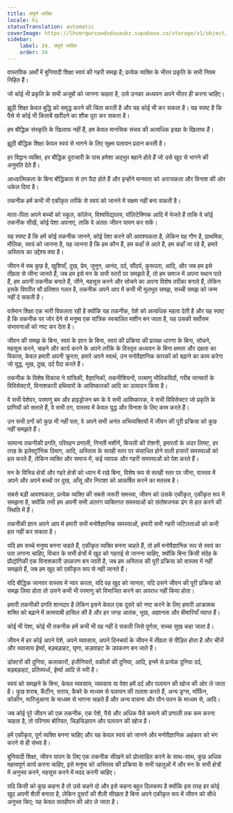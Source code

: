 ```yaml
---
title: संपूर्ण व्यक्ति
locale: hi
statusTranslation: automatic
coverImage: https://lhvmrqwrcowdvduuaukz.supabase.co/storage/v1/object/public/strapi-uploads/small_cover-educacion-fundamental.webp-2d51a7828a2b1309555be27f7e2a61a0.webp
sidebar:
    label: 34. संपूर्ण व्यक्ति
    order: 34
---
```

वास्तविक अर्थों में बुनियादी शिक्षा स्वयं की गहरी समझ है; प्रत्येक व्यक्ति के भीतर प्रकृति के सभी नियम निहित हैं।

जो कोई भी प्रकृति के सभी अजूबों को जानना चाहता है, उसे उनका अध्ययन अपने भीतर ही करना चाहिए।

झूठी शिक्षा केवल बुद्धि को समृद्ध करने की चिंता करती है और यह कोई भी कर सकता है। यह स्पष्ट है कि पैसे से कोई भी किताबें खरीदने का शौक पूरा कर सकता है।

हम बौद्धिक संस्कृति के खिलाफ नहीं हैं, हम केवल मानसिक संचय की अत्यधिक इच्छा के खिलाफ हैं।

झूठी बौद्धिक शिक्षा केवल स्वयं से भागने के लिए सूक्ष्म पलायन प्रदान करती है।

हर विद्वान व्यक्ति, हर बौद्धिक दुराचारी के पास हमेशा अद्भुत बहाने होते हैं जो उसे खुद से भागने की अनुमति देते हैं।

आध्यात्मिकता के बिना बौद्धिकता से ठग पैदा होते हैं और इन्होंने मानवता को अराजकता और विनाश की ओर धकेल दिया है।

तकनीक हमें कभी भी एकीकृत तरीके से स्वयं को जानने में सक्षम नहीं बना सकती है।

माता-पिता अपने बच्चों को स्कूल, कॉलेज, विश्वविद्यालय, पॉलिटेक्निक आदि में भेजते हैं ताकि वे कोई तकनीक सीखें, कोई पेशा अपनाएं, ताकि वे अंततः जीवन यापन कर सकें।

यह स्पष्ट है कि हमें कोई तकनीक जानने, कोई पेशा करने की आवश्यकता है, लेकिन यह गौण है, प्राथमिक, मौलिक, स्वयं को जानना है, यह जानना है कि हम कौन हैं, हम कहाँ से आते हैं, हम कहाँ जा रहे हैं, हमारे अस्तित्व का उद्देश्य क्या है।

जीवन में सब कुछ है, खुशियाँ, दुख, प्रेम, जुनून, आनंद, दर्द, सौंदर्य, कुरूपता, आदि, और जब हम इसे तीव्रता से जीना जानते हैं, जब हम इसे मन के सभी स्तरों पर समझते हैं, तो हम समाज में अपना स्थान पाते हैं, हम अपनी तकनीक बनाते हैं, जीने, महसूस करने और सोचने का अपना विशेष तरीका बनाते हैं, लेकिन इसके विपरीत सौ प्रतिशत गलत है, तकनीक अपने आप में कभी भी मूलभूत समझ, सच्ची समझ को जन्म नहीं दे सकती है।

वर्तमान शिक्षा एक भारी विफलता रही है क्योंकि यह तकनीक, पेशे को अत्यधिक महत्व देती है और यह स्पष्ट है कि तकनीक पर जोर देने से मनुष्य एक यांत्रिक स्वचालित मशीन बन जाता है, यह उसकी सर्वोत्तम संभावनाओं को नष्ट कर देता है।

जीवन की समझ के बिना, स्वयं के ज्ञान के बिना, स्वयं की प्रक्रिया की प्रत्यक्ष धारणा के बिना, सोचने, महसूस करने, चाहने और कार्य करने के अपने तरीके के विस्तृत अध्ययन के बिना क्षमता और दक्षता का विकास, केवल हमारी अपनी क्रूरता, हमारे अपने स्वार्थ, उन मनोवैज्ञानिक कारकों को बढ़ाने का काम करेगा जो युद्ध, भूख, दुख, दर्द पैदा करते हैं।

तकनीक के विशेष विकास ने यांत्रिकी, वैज्ञानिकों, तकनीशियनों, परमाणु भौतिकविदों, गरीब जानवरों के विविसेक्टरों, विनाशकारी हथियारों के आविष्कारकों आदि का उत्पादन किया है।

वे सभी पेशेवर, परमाणु बम और हाइड्रोजन बम के वे सभी आविष्कारक, वे सभी विविसेक्टर जो प्रकृति के प्राणियों को सताते हैं, वे सभी ठग, वास्तव में केवल युद्ध और विनाश के लिए काम करते हैं।

उन सभी ठगों को कुछ भी नहीं पता, वे अपने सभी अनंत अभिव्यक्तियों में जीवन की पूरी प्रक्रिया को कुछ नहीं समझते हैं।

सामान्य तकनीकी प्रगति, परिवहन प्रणाली, गिनती मशीनें, बिजली की रोशनी, इमारतों के अंदर लिफ्ट, हर तरह के इलेक्ट्रॉनिक दिमाग, आदि, अस्तित्व के सतही स्तर पर संसाधित होने वाली हजारों समस्याओं को हल करते हैं, लेकिन व्यक्ति और समाज में, कई व्यापक और गहरी समस्याओं को पेश करते हैं।

मन के विभिन्न क्षेत्रों और गहरे क्षेत्रों को ध्यान में रखे बिना, विशेष रूप से सतही स्तर पर जीना, वास्तव में अपने और अपने बच्चों पर दुख, आँसू और निराशा को आकर्षित करने का मतलब है।

सबसे बड़ी आवश्यकता, प्रत्येक व्यक्ति की सबसे जरूरी समस्या, जीवन को उसके एकीकृत, एकीकृत रूप में समझना है, क्योंकि तभी हम अपनी सभी अंतरंग व्यक्तिगत समस्याओं को संतोषजनक ढंग से हल करने की स्थिति में हैं।

तकनीकी ज्ञान अपने आप में हमारी सभी मनोवैज्ञानिक समस्याओं, हमारी सभी गहरी जटिलताओं को कभी हल नहीं कर सकता है।

यदि हम सच्चे मनुष्य बनना चाहते हैं, एकीकृत व्यक्ति बनना चाहते हैं, तो हमें मनोवैज्ञानिक रूप से स्वयं का पता लगाना चाहिए, विचार के सभी क्षेत्रों में खुद को गहराई से जानना चाहिए, क्योंकि बिना किसी संदेह के प्रौद्योगिकी एक विनाशकारी उपकरण बन जाती है, जब हम अस्तित्व की पूरी प्रक्रिया को वास्तव में नहीं समझते हैं, जब हम खुद को एकीकृत रूप से नहीं जानते हैं।

यदि बौद्धिक जानवर वास्तव में प्यार करता, यदि वह खुद को जानता, यदि उसने जीवन की पूरी प्रक्रिया को समझ लिया होता तो उसने कभी भी परमाणु को विभाजित करने का अपराध नहीं किया होता।

हमारी तकनीकी प्रगति शानदार है लेकिन इसने केवल एक दूसरे को नष्ट करने के लिए हमारी आक्रामक शक्ति को बढ़ाने में कामयाबी हासिल की है और हर जगह आतंक, भूख, अज्ञानता और बीमारियाँ व्याप्त हैं।

कोई भी पेशा, कोई भी तकनीक हमें कभी भी वह नहीं दे सकती जिसे पूर्णता, सच्चा सुख कहा जाता है।

जीवन में हर कोई अपने पेशे, अपने व्यवसाय, अपने दिनचर्या के जीवन में तीव्रता से पीड़ित होता है और चीजें और व्यवसाय ईर्ष्या, बड़बड़ाहट, घृणा, कड़वाहट के उपकरण बन जाते हैं।

डॉक्टरों की दुनिया, कलाकारों, इंजीनियरों, वकीलों की दुनिया, आदि, इनमें से प्रत्येक दुनिया दर्द, बड़बड़ाहट, प्रतिस्पर्धा, ईर्ष्या आदि से भरी है।

स्वयं को समझने के बिना, केवल व्यवसाय, व्यवसाय या पेशा हमें दर्द और पलायन की खोज की ओर ले जाता है। कुछ शराब, कैंटीन, सराय, कैबरे के माध्यम से पलायन की तलाश करते हैं, अन्य ड्रग्स, मॉर्फिन, कोकीन, मारिजुआना के माध्यम से भागना चाहते हैं और अन्य वासना और यौन पतन के माध्यम से, आदि।

जब कोई पूरे जीवन को एक तकनीक, एक पेशे, पैसे और अधिक पैसे कमाने की प्रणाली तक कम करना चाहता है, तो परिणाम बोरियत, चिड़चिड़ापन और पलायन की खोज है।

हमें एकीकृत, पूर्ण व्यक्ति बनना चाहिए और यह केवल स्वयं को जानने और मनोवैज्ञानिक अहंकार को भंग करने से ही संभव है।

बुनियादी शिक्षा, जीवन यापन के लिए एक तकनीक सीखने को प्रोत्साहित करने के साथ-साथ, कुछ अधिक महत्वपूर्ण कार्य करना चाहिए, इसे मनुष्य को अस्तित्व की प्रक्रिया के सभी पहलुओं में और मन के सभी क्षेत्रों में अनुभव करने, महसूस करने में मदद करनी चाहिए।

यदि किसी को कुछ कहना है तो उसे कहने दो और इसे कहना बहुत दिलचस्प है क्योंकि इस तरह हर कोई खुद अपनी शैली बनाता है, लेकिन दूसरों की शैली सीखता है बिना अपने एकीकृत रूप में जीवन को सीधे अनुभव किए; यह केवल सतहीपन की ओर ले जाता है।

